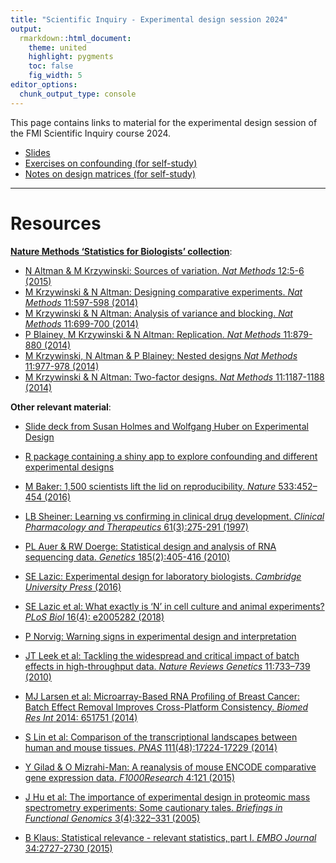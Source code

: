 ```yaml
---
title: "Scientific Inquiry - Experimental design session 2024"
output:
  rmarkdown::html_document:
    theme: united
    highlight: pygments
    toc: false
    fig_width: 5
editor_options: 
  chunk_output_type: console
---
```


This page contains links to material for the experimental design session of the FMI Scientific Inquiry course 2024.

* [Slides](slides/)
* [Exercises on confounding (for self-study)](expdesign_practical.html)
* [Notes on design matrices (for self-study)](design_matrices.html)

<hr>

# Resources

[**Nature Methods 'Statistics for Biologists' collection**](https://www.nature.com/collections/qghhqm): 

* [N Altman & M Krzywinski: Sources of variation. _Nat Methods_ 12:5-6 (2015)](https://www.nature.com/articles/nmeth.3224)
* [M Krzywinski & N Altman: Designing comparative experiments. _Nat Methods_ 11:597-598 (2014)](https://www.nature.com/articles/nmeth.2974)
* [M Krzywinski & N Altman: Analysis of variance and blocking. _Nat Methods_ 11:699-700 (2014)](https://www.nature.com/articles/nmeth.3005)
* [P Blainey, M Krzywinski & N Altman: Replication. _Nat Methods_ 11:879-880 (2014)](https://www.nature.com/articles/nmeth.3091)
* [M Krzywinski, N Altman & P Blainey: Nested designs _Nat Methods_ 11:977-978 (2014)](https://www.nature.com/articles/nmeth.3137)
* [M Krzywinski & N Altman: Two-factor designs. _Nat Methods_ 11:1187-1188 (2014)](https://www.nature.com/articles/nmeth.3180)

**Other relevant material**:

* [Slide deck from Susan Holmes and Wolfgang Huber on Experimental Design](https://www.huber.embl.de/users/whuber/2301-GHGA-best-analysis-practices/design.html#/title-slide)
* [R package containing a shiny app to explore confounding and different experimental designs](https://csoneson.github.io/ConfoundingExplorer/)

* [M Baker: 1,500 scientists lift the lid on reproducibility. _Nature_ 533:452–454 (2016)](https://www.nature.com/news/1-500-scientists-lift-the-lid-on-reproducibility-1.19970)
* [LB Sheiner: Learning vs confirming in clinical drug development. _Clinical Pharmacology and Therapeutics_ 61(3):275-291 (1997)](https://ascpt.onlinelibrary.wiley.com/doi/abs/10.1016/S0009-9236%2897%2990160-0)
* [PL Auer & RW Doerge: Statistical design and analysis of RNA sequencing data. _Genetics_ 185(2):405-416 (2010)](https://www.genetics.org/content/185/2/405)
* [SE Lazic: Experimental design for laboratory biologists. _Cambridge University Press_ (2016)](https://stanlazic.github.io/EDLB.html)
* [SE Lazic et al: What exactly is ‘N’ in cell culture and animal experiments? _PLoS Biol_ 16(4): e2005282 (2018)](https://journals.plos.org/plosbiology/article?id=10.1371/journal.pbio.2005282)
* [P Norvig: Warning signs in experimental design and interpretation](https://norvig.com/experiment-design.html)
* [JT Leek et al: Tackling the widespread and critical impact of batch effects in high-throughput data. _Nature Reviews Genetics_ 11:733–739 (2010)](https://www.nature.com/articles/nrg2825)
* [MJ Larsen et al: Microarray-Based RNA Profiling of Breast Cancer: Batch Effect Removal Improves Cross-Platform Consistency. _Biomed Res Int_ 2014: 651751 (2014)](https://www.hindawi.com/journals/bmri/2014/651751/)
* [S Lin et al: Comparison of the transcriptional landscapes between human and mouse tissues. _PNAS_ 111(48):17224-17229 (2014)](https://www.pnas.org/content/111/48/17224)
* [Y Gilad & O Mizrahi-Man: A reanalysis of mouse ENCODE comparative gene expression data. _F1000Research_ 4:121 (2015)](https://f1000research.com/articles/4-121/v1)
* [J Hu et al: The importance of experimental design in proteomic mass spectrometry experiments: Some cautionary tales. _Briefings in Functional Genomics_ 3(4):322–331 (2005)](https://academic.oup.com/bfg/article/3/4/322/197822)
* [B Klaus: Statistical relevance - relevant statistics, part I. _EMBO Journal_ 34:2727-2730 (2015)](https://www.embopress.org/doi/full/10.15252/embj.201592958)




